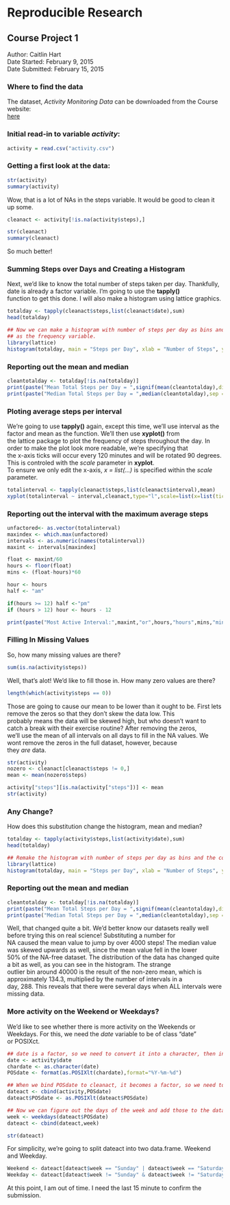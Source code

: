 # Reproducible Research  
## Course Project 1  
Author: Caitlin Hart  
Date Started: February 9, 2015  
Date Submitted: February 15, 2015  

### Where to find the data  
The dataset, *Activity Monitoring Data* can be downloaded from the Course website:  
[here](https://class.coursera.org/repdata-011/human_grading/view/courses/973512/assessments/3/submissions)  
  
### Initial read-in to variable *activity*:  
``` r
activity = read.csv("activity.csv")
```

### Getting a first look at the data:
``` r
str(activity)
summary(activity)
```

Wow, that is a lot of NAs in the steps variable. It would be good to clean it up some.

``` r
cleanact <- activity[!is.na(activity$steps),]
```

``` r
str(cleanact)
summary(cleanact)
```

So much better!  

### Summing Steps over Days and Creating a Histogram  
Next, we'd like to know the total number of steps taken per day. Thankfully, date is already a factor variable. I'm going to use the **tapply()**  
function to get this done. I will also make a histogram using lattice graphics.

``` r
totalday <- tapply(cleanact$steps,list(cleanact$date),sum)
head(totalday)

## Now we can make a histogram with number of steps per day as bins and the count of days
## as the frequency variable.
library(lattice)
histogram(totalday, main = "Steps per Day", xlab = "Number of Steps", ylab = "Number of Days")
```

### Reporting out the mean and median
``` r
cleantotalday <- totalday[!is.na(totalday)]
print(paste("Mean Total Steps per Day = ",signif(mean(cleantotalday),digits = 7),sep=""))
print(paste("Median Total Steps per Day = ",median(cleantotalday),sep = ""))
```

### Ploting average steps per interval
We're going to use **tapply()** again, except this time, we'll use interval as the factor and mean as the function. We'll then use **xyplot()** from  
the lattice package to plot the frequency of steps throughout the day. In order to make the plot look more readable, we're specifying that  
the x-axis ticks will occur every 120 minutes and will be rotated 90 degrees. This is controled with the *scale* parameter in **xyplot**.  
To ensure we only edit the x-axis, *x = list(...)* is specified within the *scale* parameter.

``` r
totalinterval <- tapply(cleanact$steps,list(cleanact$interval),mean)
xyplot(totalinterval ~ interval,cleanact,type="l",scale=list(x=list(tick.number = 120, at = seq(0,2355,120),rot=90)),main="Steps By Interval",xlab = "Interval",ylab = "Steps")
```

### Reporting out the interval with the maximum average steps
``` r
unfactored<- as.vector(totalinterval)
maxindex <- which.max(unfactored)
intervals <- as.numeric(names(totalinterval))
maxint <- intervals[maxindex]

float <- maxint/60
hours <- floor(float)
mins <- (float-hours)*60

hour <- hours
half <- "am"

if(hours >= 12) half <-"pm"
if (hours > 12) hour <- hours - 12

print(paste("Most Active Interval:",maxint,"or",hours,"hours",mins,"minutes","or",hour,":",mins,half,sep=" "))
```

### Filling In Missing Values
So, how many missing values are there?

``` r
sum(is.na(activity$steps))
```

Well, that's alot! We'd like to fill those in. How many zero values are there?

``` r
length(which(activity$steps == 0))
```

Those are going to cause our mean to be lower than it ought to be. First lets remove the zeros so that they don't skew the data low. This  
probably means the data will be skewed high, but who doesn't want to catch a break with their exercise routine? After removing the zeros,  
we'll use the mean of all intervals on all days to fill in the NA values. We wont remove the zeros in the full dataset, however, because  
they *are* data.

``` r
str(activity)
nozero <- cleanact[cleanact$steps != 0,]
mean <- mean(nozero$steps)

activity["steps"][is.na(activity["steps"])] <- mean
str(activity)
```
### Any Change? 
How does this substitution change the histogram, mean and median?

``` r
totalday <- tapply(activity$steps,list(activity$date),sum)
head(totalday)

## Remake the histogram with number of steps per day as bins and the count of days as the frequency variable.
library(lattice)
histogram(totalday, main = "Steps per Day", xlab = "Number of Steps", ylab = "Number of Days")
```

### Reporting out the mean and median
``` r
cleantotalday <- totalday[!is.na(totalday)]
print(paste("Mean Total Steps per Day = ",signif(mean(cleantotalday),digits = 7),sep=""))
print(paste("Median Total Steps per Day = ",median(cleantotalday),sep = ""))
```
Well, that changed quite a bit. We'd better know our datasets really well before trying this on real science! Substituting a number for  
NA caused the mean value to jump by over 4000 steps! The median value was skewed upwards as well, since the mean value fell in the lower  
50% of the NA-free dataset. The distribution of the data has changed quite a bit as well, as you can see in the histogram. The strange  
outlier bin around 40000 is the result of the non-zero mean, which is approximately 134.3, multiplied by the number of intervals in a  
day, 288. This reveals that there were several days when ALL intervals were missing data.

### More activity on the Weekend or Weekdays?
We'd like to see whether there is more activity on the Weekends or Weekdays. For this, we need the *date* variable to be of class "date"  
or POSIXct.

``` r
## date is a factor, so we need to convert it into a character, then into a POSIXlt.
date <- activity$date
chardate <- as.character(date)
POSdate <- format(as.POSIXlt(chardate),format="%Y-%m-%d")

## When we bind POSdate to cleanact, it becomes a factor, so we need to convert it to a POSIXlt
dateact <- cbind(activity,POSdate)
dateact$POSdate <- as.POSIXlt(dateact$POSdate)

## Now we can figure out the days of the week and add those to the data.frame
week <- weekdays(dateact$POSdate)
dateact <- cbind(dateact,week)

str(dateact)
```

For simplicity, we're going to split dateact into two data.frame. Weekend and Weekday.

``` r
Weekend <- dateact[dateact$week == "Sunday" | dateact$week == "Saturday",]
Weekday <- dateact[dateact$week != "Sunday" & dateact$week != "Saturday",]
```

At this point, I am out of time. I need the last 15 minute to confirm the submission.

